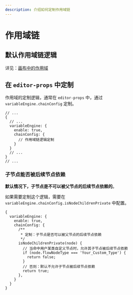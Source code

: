 ```yaml
---
description: 介绍如何定制作用域链
---
```


# 作用域链

## 默认作用域链逻辑

详见：[画布中的作用域](./concept#画布中的变量)


## 在 `editor-props` 中定制

作用域的定制逻辑，通常在 `editor-props` 中，通过 `variableEngine.chainConfig` 定制。

```tsx pure title="use-editor-props.tsx" {6-8}
// ...
{
  // ...
  variableEngine: {
    enable: true,
    chainConfig: {
      // 作用域链逻辑定制
    }
  }
  // ...
}
// ...
```


### 子节点能否被后续节点依赖

**默认情况下，子节点是不可以被父节点的后续节点依赖的**。

如果需要定制这个逻辑，需要在 `variableEngine.chainConfig.isNodeChildrenPrivate` 中配置。


```tsx pure title="use-editor-props.tsx" {8-15}
{
  variableEngine: {
    enable: true,
    chainConfig: {
      /**
       * 定制：子节点是否可以被父节点的后续节点依赖
       */
      isNodeChildrenPrivate(node) {
        // 当命中用户某类自定义节点时，允许其子节点被后续节点依赖
        if (node.flowNodeType === 'Your_Custom_Type') {
          return false;
        }
        // 否则：默认不允许子节点被后续节点依赖
        return true;
      },
    }
  }
}
```


